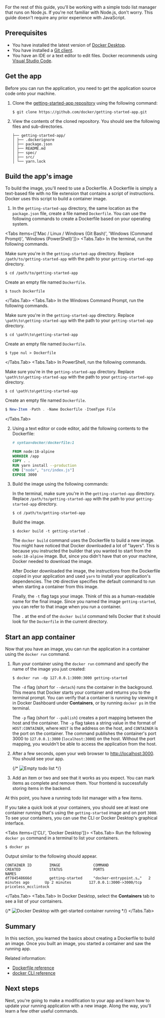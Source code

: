 
For the rest of this guide, you'll be working with a simple todo
list manager that runs on Node.js. If you're not familiar with Node.js,
don't worry. This guide doesn't require any prior experience with JavaScript.

## Prerequisites

- You have installed the latest version of [Docker Desktop](/get-started/get-docker.md).
- You have installed a [Git client](https://git-scm.com/downloads).
- You have an IDE or a text editor to edit files. Docker recommends using [Visual Studio Code](https://code.visualstudio.com/).

## Get the app

Before you can run the application, you need to get the application source code onto your machine.

1. Clone the [getting-started-app repository](https://github.com/docker/getting-started-app/tree/main) using the following command:

   ```console
   $ git clone https://github.com/docker/getting-started-app.git
   ```

2. View the contents of the cloned repository. You should see the following files and sub-directories.

   ```text
   ├── getting-started-app/
   │ ├── .dockerignore
   │ ├── package.json
   │ ├── README.md
   │ ├── spec/
   │ ├── src/
   │ └── yarn.lock
   ```

## Build the app's image

To build the image, you'll need to use a Dockerfile. A Dockerfile is simply a text-based file with no file extension that contains a script of instructions. Docker uses this script to build a container image.

1. In the `getting-started-app` directory, the same location as the `package.json` file, create a file named `Dockerfile`. You can use the following commands to create a Dockerfile based on your operating system.

<Tabs items={['Mac / Linux / Windows (Git Bash)', 'Windows (Command Prompt)', 'Windows (PowerShell)']}>
  <Tabs.Tab>
   In the terminal, run the following commands.

   Make sure you're in the `getting-started-app` directory. Replace `/path/to/getting-started-app` with the path to your `getting-started-app` directory.

   ```console
   $ cd /path/to/getting-started-app
   ```

   Create an empty file named `Dockerfile`.

   ```console
   $ touch Dockerfile
   ```
  </Tabs.Tab>
  <Tabs.Tab>
   In the Windows Command Prompt, run the following commands.

   Make sure you're in the `getting-started-app` directory. Replace `\path\to\getting-started-app` with the path to your `getting-started-app` directory.

   ```console
   $ cd \path\to\getting-started-app
   ```

   Create an empty file named `Dockerfile`.

   ```console
   $ type nul > Dockerfile
   ```
  </Tabs.Tab>
  <Tabs.Tab>
   In PowerShell, run the following commands.

   Make sure you're in the `getting-started-app` directory. Replace `\path\to\getting-started-app` with the path to your `getting-started-app` directory.

   ```console
   $ cd \path\to\getting-started-app
   ```

   Create an empty file named `Dockerfile`.

   ```powershell
   $ New-Item -Path . -Name Dockerfile -ItemType File
   ```
  </Tabs.Tab>
</Tabs>

2. Using a text editor or code editor, add the following contents to the Dockerfile:

   ```dockerfile
   # syntax=docker/dockerfile:1
   
   FROM node:18-alpine
   WORKDIR /app
   COPY . .
   RUN yarn install --production
   CMD ["node", "src/index.js"]
   EXPOSE 3000
   ```

3. Build the image using the following commands:

   In the terminal, make sure you're in the `getting-started-app` directory. Replace `/path/to/getting-started-app` with the path to your `getting-started-app` directory.

   ```console
   $ cd /path/to/getting-started-app
   ```

   Build the image.
   ```console
   $ docker build -t getting-started .
   ```

   The `docker build` command uses the Dockerfile to build a new image. You might have noticed that Docker downloaded a lot of "layers". This is because you instructed the builder that you wanted to start from the `node:18-alpine` image. But, since you didn't have that on your machine, Docker needed to download the image.

   After Docker downloaded the image, the instructions from the Dockerfile copied in your application and used `yarn` to install your application's dependencies. The `CMD` directive specifies the default command to run when starting a container from this image.

   Finally, the `-t` flag tags your image. Think of this as a human-readable name for the final image. Since you named the image `getting-started`, you can refer to that image when you run a container.

   The `.` at the end of the `docker build` command tells Docker that it should look for the `Dockerfile` in the current directory.

## Start an app container

Now that you have an image, you can run the application in a container using the `docker run` command.

1. Run your container using the `docker run` command and specify the name of the image you just created:

   ```console
   $ docker run -dp 127.0.0.1:3000:3000 getting-started
   ```

   The `-d` flag (short for `--detach`) runs the container in the background.
   This means that Docker starts your container and returns you to the terminal
   prompt. You can verify that a container is running by viewing it in Docker
   Dashboard under **Containers**, or by running `docker ps` in the terminal.

   The `-p` flag (short for `--publish`) creates a port mapping between the host
   and the container. The `-p` flag takes a string value in the format of
   `HOST:CONTAINER`, where `HOST` is the address on the host, and `CONTAINER` is
   the port on the container. The command publishes the container's port 3000 to
   `127.0.0.1:3000` (`localhost:3000`) on the host. Without the port mapping,
   you wouldn't be able to access the application from the host.

2. After a few seconds, open your web browser to [http://localhost:3000](http://localhost:3000).
   You should see your app.

   {/* ![Empty todo list](images/todo-list-empty.webp) */}
   

3. Add an item or two and see that it works as you expect. You can mark items as complete and remove them. Your frontend is successfully storing items in the backend.


At this point, you have a running todo list manager with a few items.

If you take a quick look at your containers, you should see at least one container running that's using the `getting-started` image and on port `3000`. To see your containers, you can use the CLI or Docker Desktop's graphical interface.

<Tabs items={['CLI', 'Docker Desktop']}>
  <Tabs.Tab>
   Run the following `docker ps` command in a terminal to list your containers.

   ```console
   $ docker ps
   ```
   Output similar to the following should appear.
   ```console
   CONTAINER ID        IMAGE               COMMAND                  CREATED             STATUS              PORTS                      NAMES
   df784548666d        getting-started     "docker-entrypoint.s…"   2 minutes ago       Up 2 minutes        127.0.0.1:3000->3000/tcp   priceless_mcclintock
   ```
  </Tabs.Tab>
  <Tabs.Tab>
   In Docker Desktop, select the **Containers** tab to see a list of your containers.

   {/* ![Docker Desktop with get-started container running](images/dashboard-two-containers.webp) */}
  </Tabs.Tab>
</Tabs>

## Summary

In this section, you learned the basics about creating a Dockerfile to build an image. Once you built an image, you started a container and saw the running app.

Related information:

 - [Dockerfile reference](/reference/dockerfile/)
 - [docker CLI reference](/reference/cli/docker/)

## Next steps

Next, you're going to make a modification to your app and learn how to update your running application with a new image. Along the way, you'll learn a few other useful commands.
